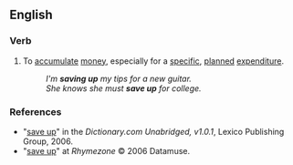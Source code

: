 ==English==

===Verb===
{{en-verb|inf=[[save]] [[up]]|saves up|saving up|saved up}}

# {{transitive|and|intransitive}} To [[accumulate]] [[money]], especially for a [[specific]], [[planned]] [[expenditure]].
#:''I'm '''saving up''' my tips for a new guitar.''
#:''She knows she must '''save up''' for college.''

===References===
*"[http://dictionary.reference.com/search?r=2&q=save+up save up]" in the ''Dictionary.com Unabridged, v1.0.1'', Lexico Publishing Group, 2006.
*"[http://www.rhymezone.com/r/rhyme.cgi?Word=save_up save up]" at ''Rhymezone''  © 2006 Datamuse.